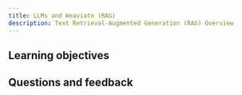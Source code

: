 ```yaml
---
title: LLMs and Weaviate (RAG)
description: Text Retrieval-Augmented Generation (RAG) Overview
---
```

<!-- Like a subject number (e.g. CS101) -->

<!-- ## Overview -->

<!-- Provide context for this course, in addition to the concrete learning goals and outcomes. Why would someone want to do this unit? -->

<!-- :::warning TODO
Intro video here
::: -->

## <i class="fa-solid fa-bullseye-arrow"></i> Learning objectives


<!-- Replace unitName with name from `unitData.js` - will pull in learning goals and outcomes -->
<LearningGoals unitName="text_rag"/>

## Questions and feedback


<DocsFeedback/>
